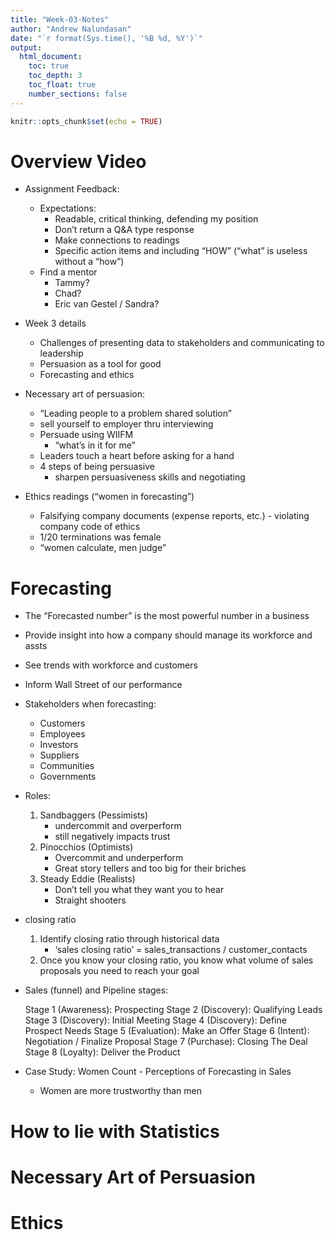 ```yaml
---
title: "Week-03-Notes"
author: "Andrew Nalundasan"
date: "`r format(Sys.time(), '%B %d, %Y')`"
output: 
  html_document:
    toc: true
    toc_depth: 3
    toc_float: true
    number_sections: false
---
```


```r
knitr::opts_chunk$set(echo = TRUE)
```

# Overview Video

+ Assignment Feedback: 

    + Expectations: 
        + Readable, critical thinking, defending my position
        + Don't return a Q&A type response
        + Make connections to readings
        + Specific action items and including "HOW" ("what" is useless without a "how")
    + Find a mentor
        + Tammy?
        + Chad?
        + Eric van Gestel / Sandra?
        
+ Week 3 details

    + Challenges of presenting data to stakeholders and communicating to leadership
    + Persuasion as a tool for good
    + Forecasting and ethics
    
+ Necessary art of persuasion: 

    + "Leading people to a problem shared solution" 
    + sell yourself to employer thru interviewing
    + Persuade using WIIFM
        + "what's in it for me"
    + Leaders touch a heart before asking for a hand
    + 4 steps of being persuasive
        + sharpen persuasiveness skills and negotiating
        
+ Ethics readings ("women in forecasting")

    + Falsifying company documents (expense reports, etc.) - violating company code of ethics
    + 1/20 terminations was female
    + "women calculate, men judge" 
    
    

# Forecasting

+ The "Forecasted number" is the most powerful number in a business

+ Provide insight into how a company should manage its workforce and assts
+ See trends with workforce and customers
+ Inform Wall Street of our performance
+ Stakeholders when forecasting: 

    + Customers
    + Employees
    + Investors
    + Suppliers
    + Communities
    + Governments
    
+ Roles: 

    1. Sandbaggers (Pessimists)
        + undercommit and overperform
        + still negatively impacts trust
    2. Pinocchios (Optimists)
        + Overcommit and underperform
        + Great story tellers and too big for their briches 
    3. Steady Eddie (Realists)
        + Don't tell you what they want you to hear
        + Straight shooters
        
+ closing ratio

    1. Identify closing ratio through historical data
        + 'sales closing ratio' = sales_transactions / customer_contacts
    2. Once you know your closing ratio, you know what volume of sales proposals you need to reach your goal
    
+ Sales (funnel) and Pipeline stages: 

    Stage 1 (Awareness): Prospecting 
    Stage 2 (Discovery): Qualifying Leads
    Stage 3 (Discovery): Initial Meeting
    Stage 4 (Discovery): Define Prospect Needs
    Stage 5 (Evaluation): Make an Offer
    Stage 6 (Intent): Negotiation / Finalize Proposal
    Stage 7 (Purchase): Closing The Deal
    Stage 8 (Loyalty): Deliver the Product
    
    
+ Case Study: Women Count - Perceptions of Forecasting in Sales

    + Women are more trustworthy than men

# How to lie with Statistics 



# Necessary Art of Persuasion



# Ethics